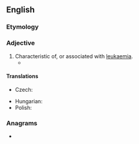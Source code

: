 ==English==

===Etymology===
{{suffix|en|leukaemia|ic}}

===Adjective===
{{en-adj|-}}

# Characteristic of, or associated with [[leukaemia]].
#* {{quote-book|en|year=2019|author=[[w:Bill Bryson|Bill Bryson]]|title=The Body: A Guide for Occupants|publisher=Black Swan (2020)|page=405|passage=[[w:Donald Pinkel|Pinkel]] blasted the '''leukaemic''' cells with the full range of available drugs.}}

====Translations====
{{trans-top|characteristic of, or associated with leukaemia}}
* Czech: {{t+|cs|leukemický}}
{{trans-mid}}
* Hungarian: {{t+|hu|fehérvérű}}
* Polish: {{t+|pl|białaczkowy}}
{{trans-bottom}}

===Anagrams===
* {{anagrams|en|a=aceeiklmu|aleukemic}}